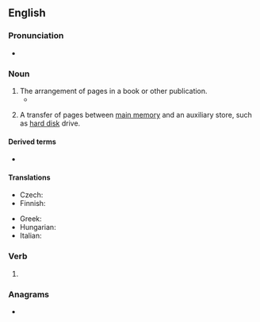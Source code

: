 ==English==
{{wikipedia}}

===Pronunciation===
* {{IPA|en|/ˈpeɪdʒɪŋ/}}

===Noun===
{{en-noun|~}}

# The arrangement of pages in a book or other publication.
#* {{quote-book|en|year=2013|author=Joint Steering Committee|title=RDA: Resource Description and Access: 2013 Revision|passage=Record the total number of pages, leaves, or columns (excluding those that are blank or contain advertising or other inessential matter) followed by ''in various '''pagings''''', ''in various foliations'', or ''in various numberings'', as appropriate.}}
# {{lb|en|computing}} A transfer of pages between [[main memory]] and an auxiliary store, such as [[hard disk]] drive.

====Derived terms====
* {{l|en|paging file}}

====Translations====
{{trans-top|transfer of pages}}
* Czech: {{t|cs|stránkování|n}}
* Finnish: {{t|fi|sivutus}}
{{trans-mid}}
* Greek: {{t+|el|σελιδοποίηση}}
* Hungarian: {{t|hu|lapozás}}
* Italian: {{t|it|paginazione|f}}
{{trans-bottom}}

===Verb===
{{head|en|verb form}}

# {{present participle of|en|page|nocat=1}}

===Anagrams===
* {{anagrams|en|a=agginp|gaping}}